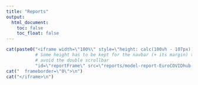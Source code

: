 ```yaml
---
title: "Reports"
output:
  html_document:
    toc: false
    toc_float: false
---
```


```r
cat(paste0("<iframe width=\"100%\" style=\"height: calc(100vh - 107px);\"",
           # Some height has to be kept for the navbar (+ its margin) to 
           # avoid the double scrollbar
           "id=\"reportFrame\" src=\"reports/model-report-EuroCOVIDhub-ensemble.html\"\n"))
cat("  frameborder=\"0\">\n")
cat("</iframe>\n")
```

